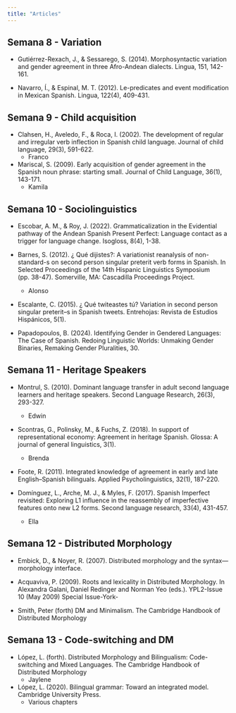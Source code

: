 ```yaml
---
title: "Articles"
---
```


## Semana 8 - Variation

- Gutiérrez-Rexach, J., & Sessarego, S. (2014). Morphosyntactic variation and gender agreement in three Afro-Andean dialects. Lingua, 151, 142-161.

- Navarro, Í., & Espinal, M. T. (2012). Le-predicates and event modification in Mexican Spanish. Lingua, 122(4), 409-431.

## Semana 9 - Child acquisition

- Clahsen, H., Aveledo, F., & Roca, I. (2002). The development of regular and irregular verb inflection in Spanish child language. Journal of child language, 29(3), 591-622.
    - Franco

- Mariscal, S. (2009). Early acquisition of gender agreement in the Spanish noun phrase: starting small. Journal of Child Language, 36(1), 143-171.
    - Kamila

## Semana 10 - Sociolinguistics

- Escobar, A. M., & Roy, J. (2022). Grammaticalization in the Evidential pathway of the Andean Spanish Present Perfect: Language contact as a trigger for language change. Isogloss, 8(4), 1-38.

- Barnes, S. (2012). ¿ Qué dijistes?: A variationist reanalysis of non-standard-s on second person singular preterit verb forms in Spanish. In Selected Proceedings of the 14th Hispanic Linguistics Symposium (pp. 38-47). Somerville, MA: Cascadilla Proceedings Project.
    - Alonso

- Escalante, C. (2015). ¿ Qué twiteastes tú? Variation in second person singular preterit–s in Spanish tweets. Entrehojas: Revista de Estudios Hispánicos, 5(1).

- Papadopoulos, B. (2024). Identifying Gender in Gendered Languages: The Case of Spanish. Redoing Linguistic Worlds: Unmaking Gender Binaries, Remaking Gender Pluralities, 30.

## Semana 11 - Heritage Speakers

- Montrul, S. (2010). Dominant language transfer in adult second language learners and heritage speakers. Second Language Research, 26(3), 293-327.
    - Edwin

- Scontras, G., Polinsky, M., & Fuchs, Z. (2018). In support of representational economy: Agreement in heritage Spanish. Glossa: A journal of general linguistics, 3(1).
    - Brenda

- Foote, R. (2011). Integrated knowledge of agreement in early and late English–Spanish bilinguals. Applied Psycholinguistics, 32(1), 187-220.

- Domínguez, L., Arche, M. J., & Myles, F. (2017). Spanish Imperfect revisited: Exploring L1 influence in the reassembly of imperfective features onto new L2 forms. Second language research, 33(4), 431-457.
    - Ella

## Semana 12 - Distributed Morphology

- Embick, D., & Noyer, R. (2007). Distributed morphology and the syntax—morphology interface.

- Acquaviva, P. (2009). Roots and lexicality in Distributed Morphology. In Alexandra Galani, Daniel Redinger and Norman Yeo (eds.). YPL2-Issue 10 (May 2009) Special Issue-York-

- Smith, Peter (forth) DM and Minimalism. The Cambridge Handbook of Distributed Morphology

## Semana 13 - Code-switching and DM

- López, L. (forth). Distributed Morphology and Bilingualism: Code-switching and Mixed Languages. The Cambridge Handbook of Distributed Morphology
    - Jaylene

- López, L. (2020). Bilingual grammar: Toward an integrated model. Cambridge University Press.
    - Various chapters

